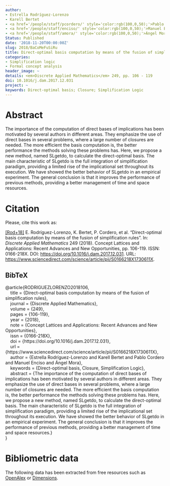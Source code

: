 ```yaml
---
author:
- Estrella Rodríguez-Lorenzo
- Karell Bertet
- <a href='/people/staff/pcordero/' style='color:rgb(100,0,50);'>Pablo Cordero</a>
- <a href='/people/staff/enciso/' style='color:rgb(100,0,50);'>Manuel Enciso</a>
- <a href='/people/staff/amora/' style='color:rgb(100,0,50);'>Ángel Mora</a>
Status: Published
date: '2018-11-20T00:00:00Z'
slug: 2018/BaCoMeFuSiRu
title: Direct-optimal basis computation by means of the fusion of simplification rules
categories:
- Simplification logic
- Formal concept analysis
header_image: ~
details: <em>Discrete Applied Mathematics</em> 249, pp. 106 - 119
doi: 10.1016/j.dam.2017.12.031
project: ~
keywords: Direct-optimal basis; Closure; Simplification Logic
---
```



# Abstract

The importance of the computation of direct bases of implications has been motivated by several authors in different areas. They emphasize the use of direct bases in several problems, where a large number of closures are needed. The more efficient the basis computation is, the better performance the methods solving these problems has. Here, we propose a new method, named SLgetdo, to calculate the direct-optimal basis. The main characteristic of SLgetdo is the full integration of simplification paradigm, providing a limited rise of the implicational set throughout its execution. We have showed the better behavior of SLgetdo in an empirical experiment. The general conclusion is that it improves the performance of previous methods, providing a better management of time and space resources.












# Citation
Please, cite this work as:


<a name=bib-RODRIGUEZLORENZO2018106></a>[[Rod+18]](#cite-RODRIGUEZLORENZO2018106) E. Rodríguez-Lorenzo, K. Bertet, P. Cordero, et al. “Direct-optimal basis computation by means of the fusion of simplification rules”. In: _Discrete Applied Mathematics_ 249 (2018). Concept Lattices and Applications: Recent Advances and New Opportunities, pp. 106-119. ISSN: 0166-218X. DOI: [https://doi.org/10.1016/j.dam.2017.12.031](https://doi.org/https%3A%2F%2Fdoi.org%2F10.1016%2Fj.dam.2017.12.031). URL: [https://www.sciencedirect.com/science/article/pii/S0166218X1730611X](https://www.sciencedirect.com/science/article/pii/S0166218X1730611X).

::: {.callout-note appearance="minimal" collapse=true}

## BibTeX

@article{RODRIGUEZLORENZO2018106,<br>&nbsp;&nbsp;&nbsp;&nbsp;title = {Direct-optimal basis computation by means of the fusion of simplification rules},<br>&nbsp;&nbsp;&nbsp;&nbsp;journal = {Discrete Applied Mathematics},<br>&nbsp;&nbsp;&nbsp;&nbsp;volume = {249},<br>&nbsp;&nbsp;&nbsp;&nbsp;pages = {106-119},<br>&nbsp;&nbsp;&nbsp;&nbsp;year = {2018},<br>&nbsp;&nbsp;&nbsp;&nbsp;note = {Concept Lattices and Applications: Recent Advances and New Opportunities},<br>&nbsp;&nbsp;&nbsp;&nbsp;issn = {0166-218X},<br>&nbsp;&nbsp;&nbsp;&nbsp;doi = {https://doi.org/10.1016/j.dam.2017.12.031},<br>&nbsp;&nbsp;&nbsp;&nbsp;url = {https://www.sciencedirect.com/science/article/pii/S0166218X1730611X},<br>&nbsp;&nbsp;&nbsp;&nbsp;author = {Estrella Rodríguez-Lorenzo and Karell Bertet and Pablo Cordero and Manuel Enciso and Ángel Mora},<br>&nbsp;&nbsp;&nbsp;&nbsp;keywords = {Direct-optimal basis, Closure, Simplification Logic},<br>&nbsp;&nbsp;&nbsp;&nbsp;abstract = {The importance of the computation of direct bases of implications has been motivated by several authors in different areas. They emphasize the use of direct bases in several problems, where a large number of closures are needed. The more efficient the basis computation is, the better performance the methods solving these problems has. Here, we propose a new method, named SLgetdo, to calculate the direct-optimal basis. The main characteristic of SLgetdo is the full integration of simplification paradigm, providing a limited rise of the implicational set throughout its execution. We have showed the better behavior of SLgetdo in an empirical experiment. The general conclusion is that it improves the performance of previous methods, providing a better management of time and space resources.}<br>}

:::



# Bibliometric data


The following data has been extracted from free resources such as [OpenAlex](https://openalex.org/) or [Dimensions](https://app.dimensions.ai/).

<div style="display: flex; justify-content: center; align-items: center; height: 100%;">
<span class="__dimensions_badge_embed__" data-doi="10.1016/j.dam.2017.12.031" data-legend="always"></span></div><script async src="https://badge.dimensions.ai/badge.js" charset="utf-8"></script>

<div style="display: flex; justify-content: center; align-items: center; height: 100%;">
<a href="https://plu.mx/plum/a/?doi=10.1016/j.dam.2017.12.031" class="plumx-details" data-site="plum" data-hide-when-empty="true">Direct-optimal basis computation by means of the fusion of simplification rules</a></div>


## Cites

The following graph plots the number of cites received by this work from its publication, on a yearly basis.

```r
#| echo: false
#| results: asis
#| warning: false
#| message: false
source(here::here('scripts', 'manage_publications.R'))
df <- readRDS('citation_history.rds')
plot_citation_history(df)
```



## Papers citing this work

The following is a non-exhaustive list of papers that cite this work:


<a name=bib-Cordero_2022></a>[[1]](#cite-Cordero_2022) P. Cordero, M. Enciso, A. Mora, et al. “Interactive Search by Using Minimal Generators”. In: _Computational Intelligence and Mathematics for Tackling Complex Problems 2_. Springer International Publishing, 2022, p. 147–153. ISBN: 9783030888176. DOI: [10.1007/978-3-030-88817-6_17](https://doi.org/10.1007%2F978-3-030-88817-6_17). URL: [http://dx.doi.org/10.1007/978-3-030-88817-6_17](http://dx.doi.org/10.1007/978-3-030-88817-6_17).

<a name=bib-Cordero_2020></a>[[2]](#cite-Cordero_2020) P. Cordero, M. Enciso, Á. Mora, et al. “A Formal Concept Analysis Approach to Cooperative Conversational Recommendation”. In: _International Journal of Computational Intelligence Systems_ 13.1 (2020), p. 1243. ISSN: 1875-6883. DOI: [10.2991/ijcis.d.200806.001](https://doi.org/10.2991%2Fijcis.d.200806.001). URL: [http://dx.doi.org/10.2991/ijcis.d.200806.001](http://dx.doi.org/10.2991/ijcis.d.200806.001).

<a name=bib-Cornejo_2022></a>[[3]](#cite-Cornejo_2022) M. E. Cornejo, J. Medina, and C. Rubio-Manzano. “Formal Analysis of Solar Power and Weather Data”. In: _Computational Intelligence and Mathematics for Tackling Complex Problems 2_. Springer International Publishing, 2022, p. 81–89. ISBN: 9783030888176. DOI: [10.1007/978-3-030-88817-6_10](https://doi.org/10.1007%2F978-3-030-88817-6_10). URL: [http://dx.doi.org/10.1007/978-3-030-88817-6_10](http://dx.doi.org/10.1007/978-3-030-88817-6_10).

<a name=bib-Dubois_2025></a>[[4]](#cite-Dubois_2025) D. Dubois, J. Medina, and H. Prade. “Extracting attribute implications from a formal context: Unifying the basic approaches”. In: _Information Sciences_ 689 (Jan. 2025), p. 121419. ISSN: 0020-0255. DOI: [10.1016/j.ins.2024.121419](https://doi.org/10.1016%2Fj.ins.2024.121419). URL: [http://dx.doi.org/10.1016/j.ins.2024.121419](http://dx.doi.org/10.1016/j.ins.2024.121419).

<a name=bib-Dubois_2021></a>[[5]](#cite-Dubois_2021) D. Dubois, J. Medina, H. Prade, et al. “Disjunctive attribute dependencies in formal concept analysis under the epistemic view of formal contexts”. In: _Information Sciences_ 561 (Jun. 2021), p. 31–51. ISSN: 0020-0255. DOI: [10.1016/j.ins.2020.12.085](https://doi.org/10.1016%2Fj.ins.2020.12.085). URL: [http://dx.doi.org/10.1016/j.ins.2020.12.085](http://dx.doi.org/10.1016/j.ins.2020.12.085).

<a name=bib-L_pez_Rodr_guez_2021></a>[[6]](#cite-L_pez_Rodr_guez_2021) D. López-Rodríguez, E. Muñoz-Velasco, and M. Ojeda-Aciego. “Formal Methods in FCA and Big Data”. In: _Complex Data Analytics with Formal Concept Analysis_. Springer International Publishing, Dec. 2021, p. 201–224. ISBN: 9783030932787. DOI: [10.1007/978-3-030-93278-7_9](https://doi.org/10.1007%2F978-3-030-93278-7_9). URL: [http://dx.doi.org/10.1007/978-3-030-93278-7_9](http://dx.doi.org/10.1007/978-3-030-93278-7_9).

<a name=bib-Ojeda_Hern_ndez_2022></a>[[7]](#cite-Ojeda_Hern_ndez_2022) M. Ojeda-Hernández, I. P. Cabrera, and P. Cordero. “Quasi-closed elements in fuzzy posets”. In: _Journal of Computational and Applied Mathematics_ 404 (Apr. 2022), p. 113390. ISSN: 0377-0427. DOI: [10.1016/j.cam.2021.113390](https://doi.org/10.1016%2Fj.cam.2021.113390). URL: [http://dx.doi.org/10.1016/j.cam.2021.113390](http://dx.doi.org/10.1016/j.cam.2021.113390).

<a name=bib-Pattison_2021></a>[[8]](#cite-Pattison_2021) T. Pattison, M. Enciso, Á. Mora, et al. “Scalable Visual Analytics in FCA”. In: _Complex Data Analytics with Formal Concept Analysis_. Springer International Publishing, Dec. 2021, p. 167–200. ISBN: 9783030932787. DOI: [10.1007/978-3-030-93278-7_8](https://doi.org/10.1007%2F978-3-030-93278-7_8). URL: [http://dx.doi.org/10.1007/978-3-030-93278-7_8](http://dx.doi.org/10.1007/978-3-030-93278-7_8).

<a name=bib-P_rez_G_mez_2022></a>[[9]](#cite-P_rez_G_mez_2022) F. Pérez-Gámez, D. López-Rodríguez, P. Cordero, et al. “Simplifying Implications with Positive and Negative Attributes: A Logic-Based Approach”. In: _Mathematics_ 10.4 (Feb. 2022), p. 607. ISSN: 2227-7390. DOI: [10.3390/math10040607](https://doi.org/10.3390%2Fmath10040607). URL: [http://dx.doi.org/10.3390/math10040607](http://dx.doi.org/10.3390/math10040607).


